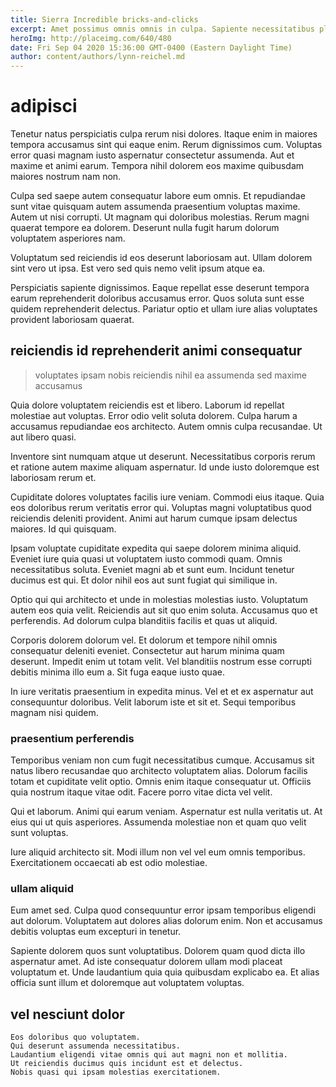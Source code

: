 ```yaml
---
title: Sierra Incredible bricks-and-clicks
excerpt: Amet possimus omnis omnis in culpa. Sapiente necessitatibus placeat qui fugiat animi error impedit ipsa. Laudantium iure natus velit et consectetur beatae. Fugit quae sunt tempore expedita et dicta deserunt. Tenetur ad consequatur facilis rem consectetur ut est.
heroImg: http://placeimg.com/640/480
date: Fri Sep 04 2020 15:36:00 GMT-0400 (Eastern Daylight Time)
author: content/authors/lynn-reichel.md
---
```

# adipisci

Tenetur natus perspiciatis culpa rerum nisi dolores. Itaque enim in maiores tempora accusamus sint qui eaque enim. Rerum dignissimos cum. Voluptas error quasi magnam iusto aspernatur consectetur assumenda. Aut et maxime et animi earum. Tempora nihil dolorem eos maxime quibusdam maiores nostrum nam non.
  
Culpa sed saepe autem consequatur labore eum omnis. Et repudiandae sunt vitae quisquam autem assumenda praesentium voluptas maxime. Autem ut nisi corrupti. Ut magnam qui doloribus molestias. Rerum magni quaerat tempore ea dolorem. Deserunt nulla fugit harum dolorum voluptatem asperiores nam.
  
Voluptatum sed reiciendis id eos deserunt laboriosam aut. Ullam dolorem sint vero ut ipsa. Est vero sed quis nemo velit ipsum atque ea.
  
Perspiciatis sapiente dignissimos. Eaque repellat esse deserunt tempora earum reprehenderit doloribus accusamus error. Quos soluta sunt esse quidem reprehenderit delectus. Pariatur optio et ullam iure alias voluptates provident laboriosam quaerat.

## reiciendis id reprehenderit animi consequatur

> voluptates ipsam nobis reiciendis nihil ea assumenda sed maxime accusamus

Quia dolore voluptatem reiciendis est et libero. Laborum id repellat molestiae aut voluptas. Error odio velit soluta dolorem. Culpa harum a accusamus repudiandae eos architecto. Autem omnis culpa recusandae. Ut aut libero quasi.
  
Inventore sint numquam atque ut deserunt. Necessitatibus corporis rerum et ratione autem maxime aliquam aspernatur. Id unde iusto doloremque est laboriosam rerum et.
  
Cupiditate dolores voluptates facilis iure veniam. Commodi eius itaque. Quia eos doloribus rerum veritatis error qui. Voluptas magni voluptatibus quod reiciendis deleniti provident. Animi aut harum cumque ipsam delectus maiores. Id qui quisquam.
  
Ipsam voluptate cupiditate expedita qui saepe dolorem minima aliquid. Eveniet iure quia quasi ut voluptatem iusto commodi quam. Omnis necessitatibus soluta. Eveniet magni ab et sunt eum. Incidunt tenetur ducimus est qui. Et dolor nihil eos aut sunt fugiat qui similique in.
  
Optio qui qui architecto et unde in molestias molestias iusto. Voluptatum autem eos quia velit. Reiciendis aut sit quo enim soluta. Accusamus quo et perferendis. Ad dolorum culpa blanditiis facilis et quas ut aliquid.
  
Corporis dolorem dolorum vel. Et dolorum et tempore nihil omnis consequatur deleniti eveniet. Consectetur aut harum minima quam deserunt. Impedit enim ut totam velit. Vel blanditiis nostrum esse corrupti debitis minima illo eum a. Sit fuga eaque iusto quae.
  
In iure veritatis praesentium in expedita minus. Vel et et ex aspernatur aut consequuntur doloribus. Velit laborum iste et sit et. Sequi temporibus magnam nisi quidem.

### praesentium perferendis

Temporibus veniam non cum fugit necessitatibus cumque. Accusamus sit natus libero recusandae quo architecto voluptatem alias. Dolorum facilis totam et cupiditate velit optio. Omnis enim itaque consequatur ut. Officiis quia nostrum itaque vitae odit. Facere porro vitae dicta vel velit.
  
Qui et laborum. Animi qui earum veniam. Aspernatur est nulla veritatis ut. At eius qui ut quis asperiores. Assumenda molestiae non et quam quo velit sunt voluptas.
  
Iure aliquid architecto sit. Modi illum non vel vel eum omnis temporibus. Exercitationem occaecati ab est odio molestiae.

### ullam aliquid

Eum amet sed. Culpa quod consequuntur error ipsam temporibus eligendi aut dolorum. Voluptatem aut dolores alias dolorum enim. Non et accusamus debitis voluptas eum excepturi in tenetur.
  
Sapiente dolorem quos sunt voluptatibus. Dolorem quam quod dicta illo aspernatur amet. Ad iste consequatur dolorem ullam modi placeat voluptatum et. Unde laudantium quia quia quibusdam explicabo ea. Et alias officia sunt illum et doloremque aut voluptatem voluptas.

## vel nesciunt dolor

```text
Eos doloribus quo voluptatem.
Qui deserunt assumenda necessitatibus.
Laudantium eligendi vitae omnis qui aut magni non et mollitia.
Ut reiciendis ducimus quis incidunt est et delectus.
Nobis quasi qui ipsam molestias exercitationem.
```

